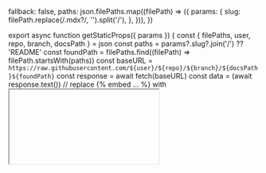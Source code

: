 
  fallback: false,
  paths: json.filePaths.map((filePath) => ({
    params: {
      slug: filePath.replace(/\.mdx?/, '').split('/'),
    },
  })),
})

export async function getStaticProps({ params }) {
  const { filePaths, user, repo, branch, docsPath } = json
  const paths = params?.slug?.join('/') ?? 'README'
  const foundPath = filePaths.find((filePath) => filePath.startsWith(paths))
  const baseURL = `https://raw.githubusercontent.com/${user}/${repo}/${branch}/${docsPath}${foundPath}`
  const response = await fetch(baseURL)
  const data = (await response.text())
    // replace {% embed ... %} with <iframe />
    .replaceAll(
      /{%\s+embed\s+url="(.*?)"\s+%}/g,
      (...m) =>
        `<iframe src="${m[1].replace(
          // we need enhance YouTube links, otherwise they will be not loaded in iframe
          'youtube.com/watch?v=',
          'youtube.com/embed/'
        )}" style={{aspectRatio: 16/9, width: '100%'}}/>`
    )
    // remove gitbook {% ... %} elements
    .replaceAll(/{%.*?%}/g, '')
    // close unclosed img tags
    .replaceAll(/<img((?:(?!\/>)[^>])*?)>/g, (...m) => `<img${m[1]}/>`)
    // fix gitbook image srcs
    .replaceAll(/src="[^>"]*\.gitbook\/(.*)"/g, (...m) => `src="${baseURL}.gitbook/${m[1]}"`)
  const mdx = await buildDynamicMDX(data, {
    mdxOptions: {
      // change-log contains `{variable}` text that is thrown an error by MDX2 parser since he treats
      // it as variable injection, to fix it we parse chang-log with the Markdown parser
      format: paths.endsWith('/change-log') ? 'md' : 'mdx',
      remarkPlugins: [
        () => (tree, _file, done) => {
          // enhance links
          visit(tree, 'link', (node) => {
            const EXTERNAL_LINK_REGEX = /^https?:\/\//
            if (node.url.startsWith('/')) {
              // (foo)[/foo/bar]
              node.url = node.url.replace('/', '/substreams/')
            } else if (!EXTERNAL_LINK_REGEX.test(node.url)) {
              // (foo)[foo.md] or (foo)[./foo.md] or (foo)[../foo.md]
              node.url = path.join(path.dirname(foundPath), node.url)
            }
          })
          done()
        },
      ],
    },
    codeHighlight: false,
  })
  return {
    props: {
      ...mdx,
      __nextra_pageMap: await getPageMap('en'),
      hideLocaleSwitcher: true,
      remoteFilePath: `https://github.com/${user}/${repo}/tree/${branch}/${docsPath}${foundPath}`,
    },
  }
}

<RemoteContent />
